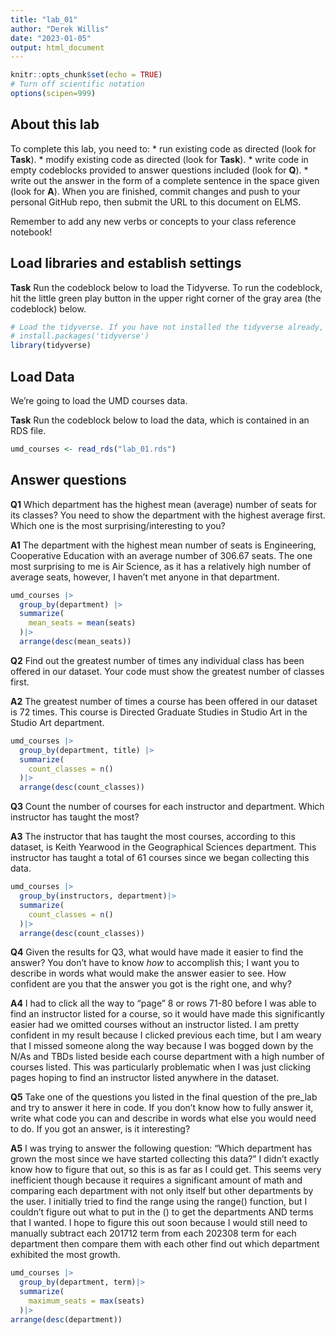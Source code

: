 ```yaml
---
title: "lab_01"
author: "Derek Willis"
date: "2023-01-05"
output: html_document
---
```


```r
knitr::opts_chunk$set(echo = TRUE)
# Turn off scientific notation
options(scipen=999)
```

## About this lab

To complete this lab, you need to: \* run existing code as directed (look for **Task**). \* modify existing code as directed (look for **Task**). \* write code in empty codeblocks provided to answer questions included (look for **Q**). \* write out the answer in the form of a complete sentence in the space given (look for **A**). When you are finished, commit changes and push to your personal GitHub repo, then submit the URL to this document on ELMS.

Remember to add any new verbs or concepts to your class reference notebook!

## Load libraries and establish settings

**Task** Run the codeblock below to load the Tidyverse. To run the codeblock, hit the little green play button in the upper right corner of the gray area (the codeblock) below.

```r
# Load the tidyverse. If you have not installed the tidyverse already, remove the # from the next line and run it first.  
# install.packages('tidyverse')
library(tidyverse)
```

## Load Data

We're going to load the UMD courses data.

**Task** Run the codeblock below to load the data, which is contained in an RDS file.

```r
umd_courses <- read_rds("lab_01.rds")
```

## Answer questions

**Q1** Which department has the highest mean (average) number of seats for its classes? You need to show the department with the highest average first. Which one is the most surprising/interesting to you?

**A1** The department with the highest mean number of seats is Engineering, Cooperative Education with an average number of 306.67 seats. The one most surprising to me is Air Science, as it has a relatively high number of average seats, however, I haven't met anyone in that department.

```r
umd_courses |>
  group_by(department) |>
  summarize(
    mean_seats = mean(seats)
  )|>
  arrange(desc(mean_seats))
```

**Q2** Find out the greatest number of times any individual class has been offered in our dataset. Your code must show the greatest number of classes first. 

**A2** The greatest number of times a course has been offered in our dataset is 72 times. This course is Directed Graduate Studies in Studio Art in the Studio Art department.

```r
umd_courses |>
  group_by(department, title) |>
  summarize(
    count_classes = n()
  )|>
  arrange(desc(count_classes))
```

**Q3** Count the number of courses for each instructor and department. Which instructor has taught the most? 

**A3** The instructor that has taught the most courses, according to this dataset, is Keith Yearwood in the Geographical Sciences department. This instructor has taught a total of 61 courses since we began collecting this data.

```r
umd_courses |>
  group_by(instructors, department)|>
  summarize(
    count_classes = n()
  )|>
  arrange(desc(count_classes))
```

**Q4** Given the results for Q3, what would have made it easier to find the answer? You don't have to know *how* to accomplish this; I want you to describe in words what would make the answer easier to see. How confident are you that the answer you got is the right one, and why? 

**A4** I had to click all the way to "page" 8 or rows 71-80 before I was able to find an instructor listed for a course, so it would have made this significantly easier had we omitted courses without an instructor listed. I am pretty confident in my result because I clicked previous each time, but I am weary that I missed someone along the way because I was bogged down by the N/As and TBDs listed beside each course department with a high number of courses listed. This was particularly problematic when I was just clicking pages hoping to find an instructor listed anywhere in the dataset.

**Q5** Take one of the questions you listed in the final question of the pre_lab and try to answer it here in code. If you don't know how to fully answer it, write what code you can and describe in words what else you would need to do. If you got an answer, is it interesting? 

**A5** I was trying to answer the following question: "Which department has grown the most since we have started collecting this data?" I didn't exactly know how to figure that out, so this is as far as I could get. This seems very inefficient though because it requires a significant amount of math and comparing each department with not only itself but other departments by the user. I initially tried to find the range using the range() function, but I couldn't figure out what to put in the () to get the departments AND terms that I wanted. I hope to figure this out soon because I would still need to manually subtract each 201712 term from each 202308 term for each department then compare them with each other find out which department exhibited the most growth.

```r
umd_courses |>
  group_by(department, term)|>
  summarize(
    maximum_seats = max(seats)
  )|>
arrange(desc(department))
```
